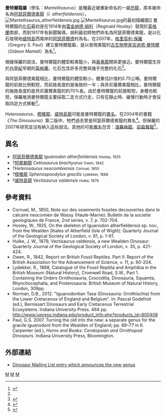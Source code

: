 {{Automatic Taxobox
| taxon = Mantellisaurus
| status = fossil
| fossil_range = [[下白堊紀|下白堊紀]],{{fossil_range|125}}
| image =Mantellisaurus atherfieldensis Steveoc.jpg
| image_caption = 
| authority = [[格里高利·保羅|Paul]], 2006
| type_species = '''阿瑟菲爾德曼特爾龍 <br />''Mantellisaurus atherfieldensis'''''
| type_species_authority = ([[雷金纳德·胡利|Hooley]], 1925)
| synonyms =
*?''Heterosaurus'' <br /><small>Cornuel, 1850</small>
*?[[楔椎龍|楔椎龍]] ''Sphenospondylus'' <small>[[理查德·萊德克|Lydekker]], 1888</small>
*?[[威特島龍|威特島龍]] ''Vectisaurus'' <br /><small>Hulke, 1879</small>
}}

'''曼特爾龍屬'''（學名：''Mantellisaurus''）是種最近被重新命名的一屬[[恐龍|恐龍]]，原本被命名為[[阿瑟菲爾德禽龍|阿瑟菲爾德禽龍]]（''I. atherfieldensis''）。
[[File:Mantellisaurus_atherfieldensis.jpg|thumb]]
[[File:Mantellisaurus.jpg|thumb]]的最初描繪圖]] 
曼特爾龍的[[化石|化石]]最初是在1914年由[[雷金纳德·胡利|雷金纳德·胡利]]（Reginald Hooley）發現於[[英格蘭|英格蘭]]南部，而到1917年有新聞報導。胡利最初將牠們命名為阿瑟菲爾德禽龍，是以化石發現地[[威特島|威特島]]西南岸的[[阿瑟菲爾德|阿瑟菲爾德]]村為名。在2007年，[[格里高利·保羅|格里高利·保羅]]（Gregory S. Paul）建立曼特爾龍屬，是以發現禽龍的[[古生物學家|古生物學家]][[吉迪恩·曼特爾|吉迪恩·曼特爾]]（Gideon Mantell）為名<ref name="paul2007">{{cite book|author=Paul, G.S.|year=2007|chapter=Turning the old into the new: a separate genus for the gracile iguanodont from the Wealden of England|pages=pp. 69-77|editor=K. Carpenter (ed.)|title=Horns and Beaks: Ceratopsian and Ornithopod Dinosaurs|publisher=Indiana University Press|location=Bloomington}}</ref>。

根據保羅的說法，曼特爾龍的體型較禽龍小，與[[豪勇龍|豪勇龍]]關係更接近。曼特爾龍生存於[[白堊紀|白堊紀]]早期的[[英格蘭|英格蘭]]，化石包含許多完整與幾乎完整的化石<ref name="paul2007"/>。

與阿瑟菲爾德禽龍相比，曼特爾龍的體型較小，體重估計值約0.75公噸。曼特爾龍的前肢比例較短，而前肢長度約是後肢的一半；與貝尼薩爾禽龍相比，曼特爾龍的後肢長度約是貝尼薩爾禽龍的約70%長。由於曼特爾龍的前肢較短，身體也較短，保羅推測曼特爾龍主要採取二足方式行走，只有在靜止時、緩慢行動時才會採取四足方式移動<ref name=GSP08>{{cite journal |last=Paul |first=Gregory S. |year=2008 |title=A revised taxonomy of the iguanodont dinosaur genera and species |journal=Cretaceous Research |volume=29 |issue=2 |pages=192–216 |doi=10.1016/j.cretres.2007.04.009}}</ref>。

''Heterosaurus''、[[楔椎龍|楔椎龍]]、[[威特島龍|威特島龍]]可能是曼特爾龍的[[異名|異名]]。在2004年的書籍《''The Dinosauria''》第二版中，牠們過去曾是阿瑟菲爾德禽龍的異名<ref name=DBN04>{{cite book |last= Norman|first=David B. |editor= Weishampel, D.B., Dodson, P., and Osmólska, H. (eds.)|title=The Dinosauria |edition=2nd |year= 2004|publisher=University of California Press |location=Berkeley |isbn=0-520-24209-2 |pages=pp. 413–437 |chapter=Basal Iguanodontia}}</ref>。但保羅的2007年研究並沒有納入這些說法。其他的可能[[異名|異名]]包含：[[道羅齒龍|道羅齒龍]]、[[前扁臀龍|前扁臀龍]]<ref name=McDonald2011>{{cite journal |last=McDonald |first=Andrew T. |year=2011 |title=The status of Dollodon and other basal iguanodonts (Dinosauria: Ornithischia) from the upper Wealden beds (Lower Cretaceous) of Europe |journal=Cretaceous Research advance online publication |doi=10.1016/j.cretres.2011.03.002}}</ref>。

== 異名 ==
* [[阿瑟菲爾德禽龍|阿瑟菲爾德禽龍]] ''Iguanodon atherfieldensis'' <small>Hooley, 1925</small>
* ?[[鯨龍|短尾鯨龍]] ''Cetiosaurus brachyurus'' <small>Owen, 1842</small>
* ?''Heterosaurus neocombiensis'' <small>Cornuel, 1850</small>
* ?[[楔椎龍|楔椎龍]] ''Sphenospondylus gracilis'' <small>Lydekker, 1888</small>
* ?[[威特島龍|威特島龍]] ''Vectisaurus valdensis'' <small>Hulke, 1879</small>

== 參考資料 ==
<div class="references-small">
<references></references>
* Cornuel, M., 1850, Note sur des ossements fossiles decouvertes dans le calcaire neocomien de Wassy (Haute-Marne): Bulletin de la societie geologiques de France, 2nd series, v. 7, p. 702-704.
* Hooley, W., 1925, On the skeleton of Iguanodon atherfieldensis sp. nov., from the Wealden Shales of Atherfield (Isle of Wight): Quarterly Journal of the Geological Society of London, v. 81, p. 1-61.
* Hulke, J. W., 1879, Vectisaurus valdensis, a new Wealden Dinosaur: Quarterly Journal of the Geological Society of London, v. 35, p. 421-424.
* Owen, R., 1842, Report on British Fossil Reptiles. Part II: Report of the British Association for the Advancement of Science, v. 11, p. 60-204.
* Lydekker, R., 1888, Catalogue of the Fossil Reptilia and Amphibia in the British Museum (Natural History), Cromwell Road, S.W., Part 1. Containing the Orders Ornithosauria, Crocodilia, Dinosauria, Squamta, Rhynchocephalia, and Proterosauria: British Museum of Natural History, London, 309pp.
* Norman, D.B., 2012. "Iguanodontian Taxa (Dinosauria: Ornithischia) from the Lower Cretaceous of England and Belgium". In: Pascal Godefroit (ed.), Bernissart Dinosaurs and Early Cretaceous Terrestrial Ecosystems. Indiana University Press. 464 pp. http://www.iupress.indiana.edu/product_info.php?products_id=800408 {{Wayback|url=http://www.iupress.indiana.edu/product_info.php?products_id=800408 |date=20120324201722 }} 
* Paul, G.S. 2007. Turning the old into the new: a separate genus for the gracile iguanodont from the Wealden of England; pp. 69–77 in K. Carpenter (ed.), ''Horns and Beaks: Ceratopsian and Ornithopod Dinosaurs''. Indiana University Press, Bloomington.
</div>

== 外部連結 ==
* [http://dml.cmnh.org/2006Nov/msg00073.html Dinosaur Mailing List entry which announces the new genus] {{Wayback|url=http://dml.cmnh.org/2006Nov/msg00073.html |date=20181003165935 }}
{{鳥腳亞目}}
{{Taxonbar|from=Q783455}}

[[Category:下白堊紀恐龍|M]]
[[Category:歐洲恐龍|M]]
[[Category:禽龍類|M]]